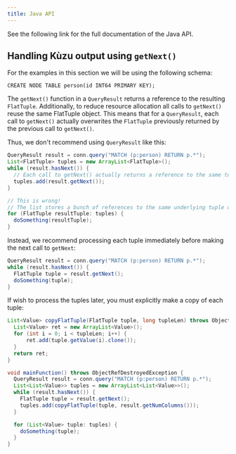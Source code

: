 ```yaml
---
title: Java API
---
```



See the following link for the full documentation of the Java API.

<LinkCard
  title="Java API documentation"
  href="https://kuzudb.com/api-docs/java"
/>

## Handling Kùzu output using `getNext()`

For the examples in this section we will be using the following schema:
```cypher
CREATE NODE TABLE person(id INT64 PRIMARY KEY);
```

The `getNext()` function in a `QueryResult` returns a reference to the resulting `FlatTuple`. Additionally, to reduce resource allocation all calls to `getNext()` reuse the same
FlatTuple object. This means that for a `QueryResult`, each call to `getNext()` actually overwrites the `FlatTuple` previously returned by the previous call to `getNext()`.

Thus, we don't recommend using `QueryResult` like this:

```java
QueryResult result = conn.query("MATCH (p:person) RETURN p.*");
List<FlatTuple> tuples = new ArrayList<FlatTuple>();
while (result.hasNext()) {
  // Each call to getNext() actually returns a reference to the same tuple object
  tuples.add(result.getNext());
}

// This is wrong!
// The list stores a bunch of references to the same underlying tuple object
for (FlatTuple resultTuple: tuples) {
  doSomething(resultTuple);
}
```

Instead, we recommend processing each tuple immediately before making the next call to `getNext`:
```java
QueryResult result = conn.query("MATCH (p:person) RETURN p.*");
while (result.hasNext()) {
  FlatTuple tuple = result.getNext();
  doSomething(tuple);
}
```

If wish to process the tuples later, you must explicitly make a copy of each tuple:
```java
List<Value> copyFlatTuple(FlatTuple tuple, long tupleLen) throws ObjectRefDestroyedException {
  List<Value> ret = new ArrayList<Value>();
  for (int i = 0; i < tupleLen; i++) {
      ret.add(tuple.getValue(i).clone());
  }
  return ret;
}

void mainFunction() throws ObjectRefDestroyedException {
  QueryResult result = conn.query("MATCH (p:person) RETURN p.*");
  List<List<Value>> tuples = new ArrayList<List<Value>>();
  while (result.hasNext()) {
    FlatTuple tuple = result.getNext();
    tuples.add(copyFlatTuple(tuple, result.getNumColumns()));
  }

  for (List<Value> tuple: tuples) {
    doSomething(tuple);
  }
}
```
